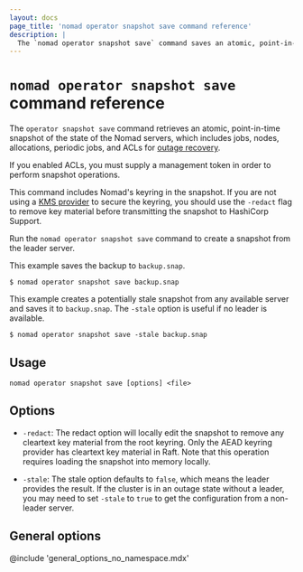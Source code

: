 ```yaml
---
layout: docs
page_title: 'nomad operator snapshot save command reference'
description: |
  The `nomad operator snapshot save` command saves an atomic, point-in-time snapshot of state of the Nomad servers, including jobs, nodes, allocations,periodic jobs, ACLs for outage recovery, and the keyring.
---
```


# `nomad operator snapshot save` command reference

The `operator snapshot save` command retrieves an atomic, point-in-time
snapshot of the state of the Nomad servers, which includes jobs, nodes,
allocations, periodic jobs, and ACLs for [outage recovery].

If you enabled ACLs, you must supply a management token in order to perform
snapshot operations.

<Warning>

This command includes Nomad's keyring in the snapshot. If you are not using a
[KMS provider][] to secure the keyring, you should use the `-redact` flag to
remove key material before transmitting the snapshot to HashiCorp Support.

</Warning>

Run the `nomad operator snapshot save` command to create a snapshot from the
leader server.

This example saves the backup to `backup.snap`.

```shell-session
$ nomad operator snapshot save backup.snap
```

This example creates a potentially stale snapshot from any available server
and saves it to `backup.snap`. The `-stale` option is useful if no
leader is available.

```shell-session
$ nomad operator snapshot save -stale backup.snap
```

## Usage

```plaintext
nomad operator snapshot save [options] <file>
```

## Options

- `-redact`: The redact option will locally edit the snapshot to remove any
  cleartext key material from the root keyring. Only the AEAD keyring provider
  has cleartext key material in Raft. Note that this operation requires loading
  the snapshot into memory locally.

- `-stale`: The stale option defaults to `false`, which means the leader
  provides the result. If the cluster is in an outage state without a leader,
  you may need to set `-stale` to `true` to get the configuration from a
  non-leader server.

## General options

@include 'general_options_no_namespace.mdx'

[outage recovery]: /nomad/tutorials/manage-clusters/outage-recovery
[KMS provider]: /nomad/docs/configuration/keyring
